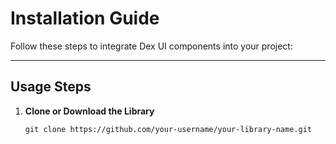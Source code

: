 # Installation Guide

Follow these steps to integrate Dex UI components into your project:

---

## Usage Steps

1. **Clone or Download the Library**

   ```
   git clone https://github.com/your-username/your-library-name.git
   ```
